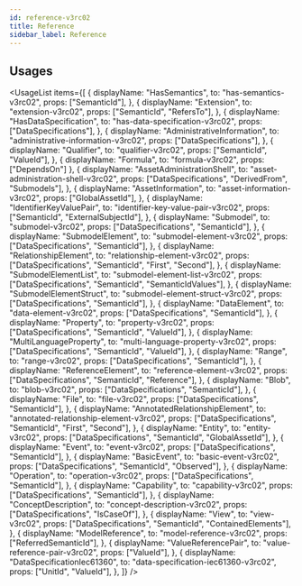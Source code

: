 ```yaml
---
id: reference-v3rc02
title: Reference
sidebar_label: Reference
---
```



## Usages

<UsageList
  items={[
    {
      displayName: "HasSemantics",
      to: "has-semantics-v3rc02",
      props: ["SemanticId"],
    },
    {
      displayName: "Extension",
      to: "extension-v3rc02",
      props: ["SemanticId", "RefersTo"],
    },
    {
      displayName: "HasDataSpecification",
      to: "has-data-specification-v3rc02",
      props: ["DataSpecifications"],
    },
    {
      displayName: "AdministrativeInformation",
      to: "administrative-information-v3rc02",
      props: ["DataSpecifications"],
    },
    {
      displayName: "Qualifier",
      to: "qualifier-v3rc02",
      props: ["SemanticId", "ValueId"],
    },
    { displayName: "Formula", to: "formula-v3rc02", props: ["DependsOn"] },
    {
      displayName: "AssetAdministrationShell",
      to: "asset-administration-shell-v3rc02",
      props: ["DataSpecifications", "DerivedFrom", "Submodels"],
    },
    {
      displayName: "AssetInformation",
      to: "asset-information-v3rc02",
      props: ["GlobalAssetId"],
    },
    {
      displayName: "IdentifierKeyValuePair",
      to: "identifier-key-value-pair-v3rc02",
      props: ["SemanticId", "ExternalSubjectId"],
    },
    {
      displayName: "Submodel",
      to: "submodel-v3rc02",
      props: ["DataSpecifications", "SemanticId"],
    },
    {
      displayName: "SubmodelElement",
      to: "submodel-element-v3rc02",
      props: ["DataSpecifications", "SemanticId"],
    },
    {
      displayName: "RelationshipElement",
      to: "relationship-element-v3rc02",
      props: ["DataSpecifications", "SemanticId", "First", "Second"],
    },
    {
      displayName: "SubmodelElementList",
      to: "submodel-element-list-v3rc02",
      props: ["DataSpecifications", "SemanticId", "SemanticIdValues"],
    },
    {
      displayName: "SubmodelElementStruct",
      to: "submodel-element-struct-v3rc02",
      props: ["DataSpecifications", "SemanticId"],
    },
    {
      displayName: "DataElement",
      to: "data-element-v3rc02",
      props: ["DataSpecifications", "SemanticId"],
    },
    {
      displayName: "Property",
      to: "property-v3rc02",
      props: ["DataSpecifications", "SemanticId", "ValueId"],
    },
    {
      displayName: "MultiLanguageProperty",
      to: "multi-language-property-v3rc02",
      props: ["DataSpecifications", "SemanticId", "ValueId"],
    },
    {
      displayName: "Range",
      to: "range-v3rc02",
      props: ["DataSpecifications", "SemanticId"],
    },
    {
      displayName: "ReferenceElement",
      to: "reference-element-v3rc02",
      props: ["DataSpecifications", "SemanticId", "Reference"],
    },
    {
      displayName: "Blob",
      to: "blob-v3rc02",
      props: ["DataSpecifications", "SemanticId"],
    },
    {
      displayName: "File",
      to: "file-v3rc02",
      props: ["DataSpecifications", "SemanticId"],
    },
    {
      displayName: "AnnotatedRelationshipElement",
      to: "annotated-relationship-element-v3rc02",
      props: ["DataSpecifications", "SemanticId", "First", "Second"],
    },
    {
      displayName: "Entity",
      to: "entity-v3rc02",
      props: ["DataSpecifications", "SemanticId", "GlobalAssetId"],
    },
    {
      displayName: "Event",
      to: "event-v3rc02",
      props: ["DataSpecifications", "SemanticId"],
    },
    {
      displayName: "BasicEvent",
      to: "basic-event-v3rc02",
      props: ["DataSpecifications", "SemanticId", "Observed"],
    },
    {
      displayName: "Operation",
      to: "operation-v3rc02",
      props: ["DataSpecifications", "SemanticId"],
    },
    {
      displayName: "Capability",
      to: "capability-v3rc02",
      props: ["DataSpecifications", "SemanticId"],
    },
    {
      displayName: "ConceptDescription",
      to: "concept-description-v3rc02",
      props: ["DataSpecifications", "IsCaseOf"],
    },
    {
      displayName: "View",
      to: "view-v3rc02",
      props: ["DataSpecifications", "SemanticId", "ContainedElements"],
    },
    {
      displayName: "ModelReference",
      to: "model-reference-v3rc02",
      props: ["ReferredSemanticId"],
    },
    {
      displayName: "ValueReferencePair",
      to: "value-reference-pair-v3rc02",
      props: ["ValueId"],
    },
    {
      displayName: "DataSpecificationIec61360",
      to: "data-specification-iec61360-v3rc02",
      props: ["UnitId", "ValueId"],
    },
  ]}
/>

